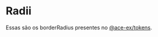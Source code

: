 
<Meta title="Features/Theme/Radii" />

# Radii

Essas são os borderRadius presentes no [@ace-ex/tokens](https://www.npmjs.com/package/@ace-ex/tokens).

<TokensGrid tokens={radii} hasRemValue />
